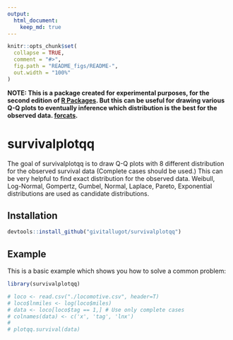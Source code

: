 ```yaml
---
output: 
  html_document:
    keep_md: true
---
```


<!-- README.md is generated from README.Rmd. Please edit that file -->

```r
knitr::opts_chunk$set(
  collapse = TRUE,
  comment = "#>",
  fig.path = "README_figs/README-",
  out.width = "100%"
)
```

**NOTE: This is a package created for experimental purposes, for the second edition of [R Packages](https://r-pkgs.org). But this can be useful for drawing various Q-Q plots to eventually inference which distribution is the best for the observed data. [forcats](https://forcats.tidyverse.org).**

# survivalplotqq

<!-- badges: start -->
<!-- badges: end -->

The goal of survivalplotqq is to draw Q-Q plots with 8 different distribution for the observed survival data (Complete cases should be used.) This can be very helpful to find exact distribution for the observed data. Weibull, Log-Normal, Gompertz, Gumbel, Normal, Laplace, Pareto, Exponential distributions are used as candidate distributions.

## Installation

``` r
devtools::install_github("givitallugot/survivalplotqq")
```

## Example

This is a basic example which shows you how to solve a common problem:

```r
library(survivalplotqq)

# loco <- read.csv("./locomotive.csv", header=T)
# loco$lnmiles <- log(loco$miles)
# data <- loco[loco$tag == 1,] # Use only complete cases
# colnames(data) <- c('x', 'tag', 'lnx')
# 
# plotqq.survival(data)
```
